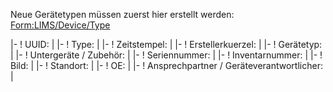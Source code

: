 <noinclude>
{{OslTemplate:Helper/Docu/FormTemplate}}

{{OslTemplate:LIMS/Common/Link |Create|Device|Instance}}

</noinclude><includeonly>
Neue Gerätetypen müssen zuerst hier erstellt werden: [[Form:LIMS/Device/Type]]
{{{info|page name=LabObject:<OslTemplate:LIMS/Device/Instance[short_timestamp]>-<OslTemplate:LIMS/Device/Instance[creator_abbreviation]>-<unique number;start=0001>-<OslTemplate:LIMS/Device/Instance[type_symbol]>}}}
<div id="wikiPreview" style="display: none; padding-bottom: 25px; margin-bottom: 25px; border-bottom: 1px solid #AAAAAA;"></div>
{{{for template|OslTemplate:LIMS/Device/Instance}}}
{{OslTemplate:LIMS/Form/Common/Header}}
|-<!-- uuid, type_symbol, timestamp, abbr removed from OslTemplate:LIMS/Form/Common/Header -->
! UUID:
| {{{field|uuid|default=uuid}}}
|-
! Type: 
| {{{field|type_symbol}}}
|-
! Zeitstempel: 
| {{{field|short_timestamp}}}
|- 
! Erstellerkuerzel: 
| {{{field|creator_abbreviation}}}
|- 
! Gerätetyp: 
| {{{field|type|input type=combobox|values from category=LIMS/Device/Type|required}}} 
|-
! Untergeräte / Zubehör: 
| {{{field|accessory|list|delimiter=;|input type=tokens|values from category=LIMS/Device/Instance}}}
|-
! Seriennummer: 
| {{{field|manufacturer_instance_id}}} 
|-
! Inventarnummer: 
| {{{field|inventory_number}}}
|-
! Bild: 
| {{{field|image|uploadable|image preview}}} 
|-
! Standort: 
| {{{field|location}}}
|-
! OE: 
| {{{field|department}}}
|-
! Ansprechpartner / Geräteverantwortlicher: 
| {{{field|responsible_person|list|delimiter=;|input type=tokens|values from namespace=User}}}
{{OslTemplate:LIMS/Form/Common/Footer |template=OslTemplate:LIMS/Device/Instance}}
</includeonly>